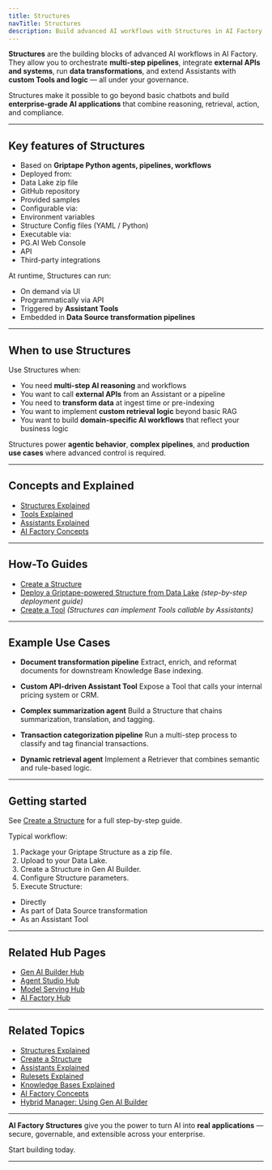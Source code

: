 ```yaml
---
title: Structures
navTitle: Structures
description: Build advanced AI workflows with Structures in AI Factory — integrate Tools, retrieval, business logic, and external systems.
---
```


**Structures** are the building blocks of advanced AI workflows in AI Factory.
They allow you to orchestrate **multi-step pipelines**, integrate **external APIs and systems**, run **data transformations**, and extend Assistants with **custom Tools and logic** — all under your governance.

Structures make it possible to go beyond basic chatbots and build **enterprise-grade AI applications** that combine reasoning, retrieval, action, and compliance.

* * *

## Key features of Structures

-   Based on **Griptape Python agents, pipelines, workflows**
-   Deployed from:
-   Data Lake zip file
-   GitHub repository
-   Provided samples
-   Configurable via:
-   Environment variables
-   Structure Config files (YAML / Python)
-   Executable via:
-   PG.AI Web Console
-   API
-   Third-party integrations

At runtime, Structures can run:

-   On demand via UI
-   Programmatically via API
-   Triggered by **Assistant Tools**
-   Embedded in **Data Source transformation pipelines**

* * *

## When to use Structures

Use Structures when:

-   You need **multi-step AI reasoning** and workflows
-   You want to call **external APIs** from an Assistant or a pipeline
-   You need to **transform data** at ingest time or pre-indexing
-   You want to implement **custom retrieval logic** beyond basic RAG
-   You want to build **domain-specific AI workflows** that reflect your business logic

Structures power **agentic behavior**, **complex pipelines**, and **production use cases** where advanced control is required.

* * *

## Concepts and Explained

-   [Structures Explained](/edb-postgres-ai/ai-factory/learn/explained/structures-explained)
-   [Tools Explained](/edb-postgres-ai/ai-factory/learn/explained/tools-explained)
-   [Assistants Explained](/edb-postgres-ai/ai-factory/learn/explained/assistants-explained)
-   [AI Factory Concepts](/edb-postgres-ai/ai-factory/learn/explained/ai-factory-concepts)

* * *

## How-To Guides

-   [Create a Structure](/edb-postgres-ai/ai-factory/learn/how-to/gen-ai/create-structure)
-   [Deploy a Griptape-powered Structure from Data Lake](/edb-postgres-ai/ai-factory/learn/how-to/gen-ai/create-structure) *(step-by-step deployment guide)*
-   [Create a Tool](/edb-postgres-ai/ai-factory/learn/how-to/gen-ai/create-tool) *(Structures can implement Tools callable by Assistants)*

* * *

## Example Use Cases

-   **Document transformation pipeline**
    Extract, enrich, and reformat documents for downstream Knowledge Base indexing.

-   **Custom API-driven Assistant Tool**
    Expose a Tool that calls your internal pricing system or CRM.

-   **Complex summarization agent**
    Build a Structure that chains summarization, translation, and tagging.

-   **Transaction categorization pipeline**
    Run a multi-step process to classify and tag financial transactions.

-   **Dynamic retrieval agent**
    Implement a Retriever that combines semantic and rule-based logic.

* * *

## Getting started

See [Create a Structure](/edb-postgres-ai/ai-factory/learn/how-to/gen-ai/create-structure) for a full step-by-step guide.

Typical workflow:

1.  Package your Griptape Structure as a zip file.
2.  Upload to your Data Lake.
3.  Create a Structure in Gen AI Builder.
4.  Configure Structure parameters.
5.  Execute Structure:

-   Directly
-   As part of Data Source transformation
-   As an Assistant Tool

* * *

## Related Hub Pages

-   [Gen AI Builder Hub](/edb-postgres-ai/ai-factory/gen-ai/builder)
-   [Agent Studio Hub](/edb-postgres-ai/ai-factory/gen-ai/agent-studio)
-   [Model Serving Hub](/edb-postgres-ai/ai-factory/model/serving)
-   [AI Factory Hub](/edb-postgres-ai/ai-factory)

* * *

## Related Topics

-   [Structures Explained](/edb-postgres-ai/ai-factory/learn/explained/structures-explained)
-   [Create a Structure](/edb-postgres-ai/ai-factory/learn/how-to/gen-ai/create-structure)
-   [Assistants Explained](/edb-postgres-ai/ai-factory/learn/explained/assistants-explained)
-   [Rulesets Explained](/edb-postgres-ai/ai-factory/learn/explained/rulesets-explained)
-   [Knowledge Bases Explained](/edb-postgres-ai/ai-factory/learn/explained/knowledge-bases-explained/)
-   [AI Factory Concepts](/edb-postgres-ai/ai-factory/learn/explained/ai-factory-concepts)
-   [Hybrid Manager: Using Gen AI Builder](/edb-postgres-ai/hybrid-manager/ai-factory/gen-ai/builder)

* * *

**AI Factory Structures** give you the power to turn AI into **real applications** — secure, governable, and extensible across your enterprise.

Start building today.

* * *
